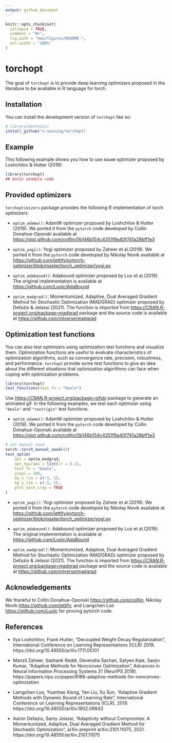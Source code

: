 ```yaml
---
output: github_document
---
```


<!-- README.md is generated from README.Rmd. Please edit that file -->

```r
knitr::opts_chunk$set(
  collapse = TRUE,
  comment = "#>",
  fig.path = "man/figures/README-",
  out.width = "100%"
)
```

# torchopt

<!-- badges: start -->
<!-- badges: end -->

The goal of `torchopt` is to provide deep learning optimizers 
proposed in the literature to be available in R language for torch.

## Installation

You can install the development version of `torchopt` like so:

``` r
# library(devtools)
install_github("e-sensing/torchopt)
```

## Example

This following example shows you how to use `AdamW` optimizer proposed
by Loshchilov & Hutter (2019):

```r
library(torchopt)
## basic example code
```

## Provided optimizers

`torchoptimizers` package provides the following R implementation of torch optimizers:

* `optim_adamw()`: AdamW optimizer proposed by Loshchilov & Hutter (2019). 
We ported it from the `pytorch` code developed by Collin Donahue-Oponski 
available at <https://gist.github.com/colllin/0b146b154c4351f9a40f741a28bff1e3>

* `optim_yogi()`: Yogi optimizer proposed by Zaheer et al.(2019).
We ported it from the `pytorch` code developed by Nikolay Novik 
available at <https://github.com/jettify/pytorch-optimizer/blob/master/torch_optimizer/yogi.py>

* `optim_adabound()`: Adabound optimizer proposed by Luo et al.(2019). 
The original implementation is available at <https://github.com/Luolc/AdaBound>.

* `optim_madgrad()`: Momentumized, Adaptive, Dual Averaged Gradient Method for Stochastic Optimization (MADGRAD) optimizer proposed by Defazio & Jelassi (2021).
The function is imported from [https://CRAN.R-project.org/package=madgrad](madgrad) package and the source code is available at <https://github.com/mlverse/madgrad>

## Optimization test functions

You can also test optimizers using optimization test functions and visualize 
them. Optimization functions are useful to evaluate characteristics of optimization algorithms, such as convergence rate, precision, robustness, and performance. `torchopt` provide some test functions to give an idea about the different situations that optimization algorithms can face when coping with optimization problems.

```r
library(torchopt)
test_functions(test_fn = "beale")
```


Use [https://CRAN.R-project.org/package=gifski](gifski) package to 
generate an animated gif. In the following examples, we test each
optimizer using `"beale"` and `"rastrigin"` test functions.

* `optim_adamw()`: AdamW optimizer proposed by Loshchilov & Hutter (2019). 
We ported it from the `pytorch` code developed by Collin Donahue-Oponski 
available at <https://gist.github.com/colllin/0b146b154c4351f9a40f741a28bff1e3>

```r

# set manual seed
torch::torch_manual_seed(42)
test_optim(
    opt = optim_madgrad,
    opt_hparams = list(lr = 0.1),
    test_fn = "beale",
    steps = 100,
    bg_x_lim = c(-5, 5),
    bg_y_lim = c(-5, 5),
    plot_each_step = TRUE
)

```


* `optim_yogi()`: Yogi optimizer proposed by Zaheer et al.(2019).
We ported it from the `pytorch` code developed by Nikolay Novik 
available at <https://github.com/jettify/pytorch-optimizer/blob/master/torch_optimizer/yogi.py>

* `optim_adabound()`: Adabound optimizer proposed by Luo et al.(2019). 
The original implementation is available at <https://github.com/Luolc/AdaBound>.

* `optim_madgrad()`: Momentumized, Adaptive, Dual Averaged Gradient Method for Stochastic Optimization (MADGRAD) optimizer proposed by Defazio & Jelassi (2021).
The function is imported from [https://CRAN.R-project.org/package=madgrad](madgrad) package and the source code is available at <https://github.com/mlverse/madgrad>

## Acknowledgements

We thankful to 
Collin Donahue-Oponski <https://github.com/colllin>, 
Nikolay Novik <https://github.com/jettify>, and
Liangchen Luo <https://github.com/Luolc>
for proving pytorch code.

## References

* Ilya Loshchilov, Frank Hutter, "Decoupled Weight Decay Regularization", 
International Conference on Learning Representations (ICLR) 2019. 
https://doi.org/10.48550/arXiv.1711.05101

* Manzil Zaheer, Sashank Reddi, Devendra Sachan, Satyen Kale, Sanjiv Kumar,
"Adaptive Methods for Nonconvex Optimization",
Advances in Neural Information Processing Systems 31 (NeurIPS 2018).
https://papers.nips.cc/paper/8186-adaptive-methods-for-nonconvex-optimization

* Liangchen Luo, Yuanhao Xiong, Yan Liu, Xu Sun,
"Adaptive Gradient Methods with Dynamic Bound of Learning Rate",
International Conference on Learning Representations (ICLR), 2019.
https://doi.org/10.48550/arXiv.1902.09843

* Aaron Defazio, Samy Jelassi, "Adaptivity without Compromise: A Momentumized, Adaptive, Dual Averaged Gradient Method for Stochastic Optimization",
arXiv preprint arXiv:2101.11075, 2021.
https://doi.org/10.48550/arXiv.2101.11075
